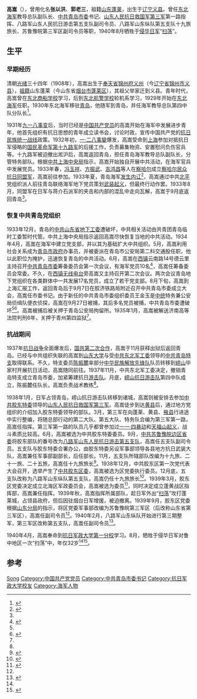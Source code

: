 {{Otheruses|other=名为高嵩的其他人物|高嵩}}

'''高嵩'''（{{bd|1908年||1940年|8月|catIdx=G高}}），曾用化名'''张以洪'''、'''郭老三'''，祖籍[[山东|山东]][[蓬莱区|蓬莱]]，出生于[[辽宁|辽宁]][[义县|义县]]。曾任[[东北海军|东北海军]]教导总队副队长、[[中共青岛市委|中共青岛市委]]书记、[[山东人民抗日救国军第三军|山东人民抗日救国军第三军]]第一路指挥、八路军山东人民抗日游击第五支队副司令员、八路军山东纵队第五支队十九旅旅长、苏鲁豫皖第三军区副司令员等职，1940年8月牺牲于[[侵华日军|侵华日军]]“[[掃蕩|扫荡]]”。

== 生平 ==
=== 早期经历 ===
清朝[[光绪|光绪]]三十四年（1908年），高嵩出生于[[奉天省|奉天省]][[锦州府|锦州府]][[义州|义州]]（今[[辽宁省|辽宁省]][[锦州市|锦州市]][[义县|义县]]），[[祖籍|祖籍]]山东蓬莱（今山东省[[烟台市|烟台市]][[蓬莱区|蓬莱区]]），其祖父举家迁到义县。青年时代，高嵩曾在[[东北商船学校|东北商船学校]]学习，后到[[东北航警学校|东北航警学校]]轮机系学习，1929年开始在[[东北海军|东北海军]]任职。1930年东北海军移驻[[青岛|青岛]]，他随军到青岛，并任海军教导总队第四中队分队长<ref name="李草晖2020">{{cite web |author1=李草晖 |title=高嵩与青岛 |url=http://dsyj.qingdao.gov.cn/n28356085/n32568342/n32568366/n32568881/200110144458146073.html |website=中共青岛历史网-中共青岛市委党史研究院 |accessdate=2020-07-07 |date=2020-01-10}}</ref>。

1931年[[九一八事变|九一八事变]]后，当时已经是[[中国共产党员|中国共产党员]]的高嵩开始在海军中发展进步青年，他首先组织有抗日思想的青年成立读书会，讨论时政，宣传中国共产党的[[抗日民族统一战线|抗日民族统一战线]]政策。1932年初，[[一·二八事變|一·二八事變]]爆发，高嵩受命到[[上海|上海]]参加对抵抗日军侵略的[[国民革命军第十九路军|国民革命军第十九路军]]的后援工作，负责募集物资、安置慰问负伤官兵等。十九路军被迫撤出淞沪后，高嵩返回青岛，担任青岛海军教导总队副队长，分管特务部队。根据[[中共上海中央局|中共上海中央局]]指示，高嵩开始独自开展中共活动，在海军官兵中发展党员。1933年春，[[冯玉祥|冯玉祥]]、[[方振武|方振武]]、[[吉鸿昌|吉鸿昌]]等人在[[察哈爾省_(中華民國)|察哈尔]]成立[[察哈尔民众抗日同盟军|察哈尔民众抗日同盟军]]，高嵩前往参加。1933年夏，青岛海军[[1933年崂山湾事件|发生内讧]]<ref name="邱夕海2009">{{cite journal |author1=邱夕海 |title=民国时期东北海军的兴衰 |journal=军事历史 |date=2009}}</ref>，高嵩通过中共[[北平|北平]]党组织派人前往青岛联络海军地下党员策划[[武装起义|武装起义]]，但最终行动作罢。1933年8月，同盟军在日军与蒋介石派军的夹击和内部的混乱中走向瓦解，高嵩于9月底返回青岛<ref name="李草晖2020" />。

=== 恢复中共青岛党组织 ===
1933年12月，青岛的[[中共山东省委|中共山东省地下工委]]遭破坏，中共相关活动由共青团青岛临时工委暂时代管。中共上海中央局指示返回高嵩尽快恢复当地的中共活动。1934年4月，高嵩在海军中建立党支部，并以其为基础扩大中共组织。5月，高嵩利用社会关系成为[[青岛市政府|青岛市政府]]办事员，并被委派在青岛市公安局第二科交通股任职，他以此职位为掩护，迅速恢复青岛的中共活动。6月，高嵩在[[西镇|西镇]]云南路14号德云里主持召开[[中共青岛市委|中共青岛市委]]筹备委员会第一次会议，有海军党员10名<ref name="库1934年">{{cite web |title=大事库：1912年-1949年(中华民国时期)大事记：1934年-1935年 |url=http://lib.sdsqw.cn/bin/mse.exe?seachword=%u9AD8%u5D69&K=a&A=2&rec=17&list=&page=&run=13 |website=山东省情资料库 |accessdate=2020-07-07}}</ref>，高嵩任筹备委员会常委。不久，在[[团岛长波无线电台|西镇无线电台]]旁高嵩又主持召开第二次会议。两次会议青岛地下党组织在各类群体中一共发展17名党员，成立了若干党支部。8月下旬，高嵩到上海汇报工作，返回青岛后于9月7日在胶济铁路局附近召开中共青岛市委成立大会，高嵩任市委书记。由于新任的中共青岛市委组织委员王金玉是[[中统|中统]]特务兼公安局侦缉队便衣侦探，高嵩在9月27日被捕，其后多名党员被捕，中共青岛市委遭破坏<ref name="库1934年" /><ref>{{cite web |title=(四)破坏共产党组织，捕杀共产党人 |url=http://lib.sdsqw.cn/bin/mse.exe?seachword=%u9AD8%u5D69&K=a&A=15&rec=38&list=&page=&run=13 |website=山东省情资料库 |accessdate=2020-07-07}}</ref>。高嵩被捕后被关押于青岛公安局拘留所。1935年1月，高嵩被解送济南高等法院判刑6年，关押于青州第四监狱<ref name="李草晖2020" />。

=== 抗战期间 ===
1937年[[抗日战争|抗日战争]]全面爆发后，[[国共第二次合作|国共第二次合作]]，高嵩于11月获释出狱后返回青岛。已经与中共组织失联的高嵩到[[山东大学|山东大学]]与受[[中共东北军工委|中共东北军工委]]领导的[[中共青岛特支|中共青岛特支]]取得联系。不久，特支委员[[陈振麓|陈振麓]]率部分[[中华民族解放先锋队|中华民族解放先锋队]]队员转移到[[崂山区|崂山]]毕家村开展抗日活动，高嵩随同前往。1937年11月，中共东北军工委决定，撤销青岛特支成立青岛市委，加紧筹建抗日[[游击队|游击队]]。月底，[[崂山抗日游击队|崂山抗日游击队]]第四中队成立，陈振麓任队长，高嵩负责战术教练<ref name="李草晖2020" />。

1938年1月，日军占领青岛，崂山抗日游击队转移到诸城，高嵩则被安排去参加[[中共胶东特委|中共胶东特委]]领导的[[山东人民抗日救国军第三军|山东人民抗日救国军第三军]]。高嵩徒步到达[[黄县|黄县]]后，通过地方党组织的介绍加入胶东特委领导的部队。3月，第三军在向蓬莱、黄县、[[掖县|掖县]]行进途中实行整编，将随总部行动的第二大队、第五大队、特务队合编为第三军第一路，高嵩任指挥。第三军第一路的队员几乎都曾参加过[[一一·四暴动|一一·四暴动]]和[[天福山起义|天福山起义]]，战斗素质比较高。6月，高嵩被选为中共胶东特委委员。9月，[[中共苏鲁豫皖边区省委|中共苏鲁豫皖边区省委]]将胶东部队的番号改为[[八路军山东人民抗日游击第五支队|八路军山东人民抗日游击第五支队]]，高嵩任五支队副司令员。五支队与胶东特委合署办公，由胶东特委另设军事部领导各县地方抗日武装大队，高嵩兼任军事部副部长，后任部长。11月，五支队所辖部队改编为十九旅、二十一旅、二十五旅，高嵩任十九旅旅长<ref>{{cite web |title=三、山东人民抗日救国军第三军 |url=http://lib.sdsqw.cn/bin/mse.exe?seachword=%u9AD8%u5D69&K=a&A=17&rec=110&list=&page=&run=13 |website=山东省情资料库 |accessdate=2020-07-07}}</ref>。1938年12月，中共胶东区第一次党代表大会召开，选举产生了[[中共胶东区委|中共胶东区委]]，高嵩被选为区党委执行委员。12月底，五支队改称为八路军山东纵队第五支队，高嵩仍任十九旅旅长<ref>{{cite web |title=第二卷 军队体制：第四类 人民解放军：第二辑 八路军山东纵队：一、初建时序列 |url=http://lib.sdsqw.cn/bin/mse.exe?seachword=%u9AD8%u5D69&K=a&A=17&rec=119&list=&page=&run=13 |website=山东省情资料库 |accessdate=2020-07-07}}</ref>。1939年3月，胶东区党委决定成立北海区军政委员会，高嵩被选为委员<ref name="库1939年">{{cite web |title=大事库：1912年-1949年(中华民国时期)大事记：1939年 |url=http://lib.sdsqw.cn/bin/mse.exe?seachword=%u9AD8%u5D69&K=a&A=2&rec=20&list=&page=&run=13 |website=山东省情资料库 |accessdate=2020-07-07}}</ref>，同时决定成立蓬黄战区指挥部，高嵩兼任指挥。1939年秋，高嵩指挥所属部队，趁日军外出“[[扫荡|扫荡]]”攻打蓬莱城，占领县政府，但后因驻烟台日军增援，被迫撤离。1939年9月，胶东区党委根据[[中共中央山东分局|山东分局]]的指示，将区党委军事部改编为苏鲁豫皖第三军区（后改称山东省第三军区），高嵩任副司令员<ref name="李草晖2020" />。1940年2月，八路军山东纵队开始进行第三期整军，第三军区改称第五支队，高嵩任副司令员<ref>{{cite web |title=第二卷 军队体制：第四类 人民解放军：第二辑 八路军山东纵队：二、整军后序列：3.第三、四期整军 |url=http://lib.sdsqw.cn/bin/mse.exe?seachword=%u9AD8%u5D69&K=a&A=17&rec=123&list=&page=&run=13 |website=山东省情资料库 |accessdate=2020-07-07}}</ref>。

1940年4月，高嵩奉命到[[抗日军政大学第一分校|抗日军政大学第一分校]]学习。8月，牺牲于侵华日军对鲁中地区一次“扫荡”中，年仅32岁<ref name="李草晖2020" /><ref>{{cite web |title=二轮山东省志：人物志(1986—2005)：烟 台（一） |url=http://lib.sdsqw.cn/bin/mse.exe?seachword=%u9AD8%u5D69&K=g0&A=67&rec=11&list=&page=&run=13 |website=山东省情资料库 |accessdate=2020-07-07}}</ref>。

== 参考 ==
{{reflist|30em}}

{{Authority control}}
{{DEFAULTSORT:Gao Song}}
[[Category:高姓|Song]]
[[Category:中国共产党党员|Category:中国共产党党员]]
[[Category:中共青岛市委书记|Category:中共青岛市委书记]]
[[Category:抗日军政大学校友|Category:抗日军政大学校友]]
[[Category:海军人物|Category:海军人物]]